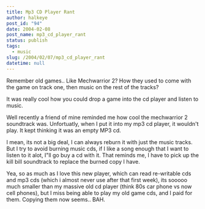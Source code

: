```yaml
---
title: Mp3 CD Player Rant
author: halkeye
post_id: "94"
date: 2004-02-08
post_name: mp3_cd_player_rant
status: publish
tags:
  - music
slug: /2004/02/07/mp3_cd_player_rant
datetime: null
---
```


Remember old games.. Like Mechwarrior 2? How they used to come with the game on track one, then music on the rest of the tracks?

It was really cool how you could drop a game into the cd player and listen to music.

Well recently a friend of mine reminded me how cool the mechwarrior 2 soundtrack was. Unfortuatly, when I put it into my mp3 cd player, it wouldn't play. It kept thinking it was an empty MP3 cd.

I mean, its not a big deal, I can always reburn it with just the music tracks. But I try to avoid burning music cds, if I like a song enough that I want to listen to it alot, I"ll go buy a cd with it. That reminds me, I have to pick up the kill bill soundtrack to replace the burned copy I have.

Yea, so as much as I love this new player, which can read re-writable cds and mp3 cds (which i almost never use after that first week), its sooooo much smaller than my massive old cd player (think 80s car phone vs now cell phones), but I miss being able to play my old game cds, and I paid for them. Copying them now seems.. BAH.